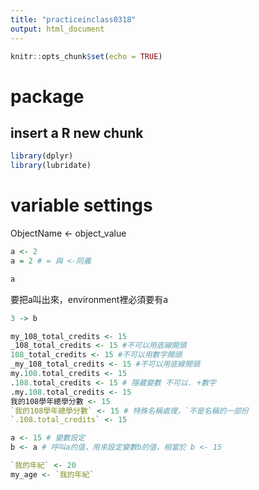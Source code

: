 ```yaml
---
title: "practiceinclass0318"
output: html_document
---
```


```r
knitr::opts_chunk$set(echo = TRUE)
```

# package

## insert a R new chunk

```r
library(dplyr)
library(lubridate)
```

# variable settings

ObjectName <- object_value
```r
a <- 2
a = 2 # = 與 <-同義
```

```r
a
```
要把a叫出來，environment裡必須要有a

```r
3 -> b
```

```r
my_108_total_credits <- 15
_108_total_credits <- 15 #不可以用底線開頭
108_total_credits <- 15 #不可以用數字開頭
_my_108_total_credits <- 15 #不可以用底線開頭
my.108.total_credits <- 15
.108.total_credits <- 15 # 隱藏變數 不可以. +數字
.my.108.total_credits <- 15
我的108學年總學分數 <- 15
`我的108學年總學分數` <- 15 # 特殊名稱處理，`不是名稱的一部份
`.108.total_credits` <- 15
```

```r
a <- 15 # 變數設定
b <- a # 呼叫a的值，用來設定變數b的值，相當於 b <- 15
```

```r
`我的年紀` <- 20
my_age <- `我的年紀`
```






